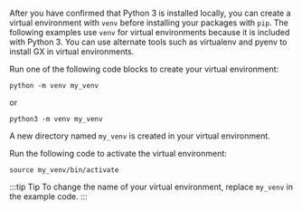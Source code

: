 After you have confirmed that Python 3 is installed locally, you can create a virtual environment with `venv` before installing your packages with `pip`. The following examples use `venv` for virtual environments because it is included with Python 3. You can use alternate tools such as virtualenv and pyenv to install GX in virtual environments.

Run one of the following code blocks to create your virtual environment:

```console title="Terminal command"
python -m venv my_venv
```

or

```console title="Terminal command"
python3 -m venv my_venv
```

A new directory named `my_venv` is created in your virtual environment. 

Run the following code to activate the virtual environment:

```console title="Terminal command"
source my_venv/bin/activate
```

:::tip Tip
To change the name of your virtual environment, replace `my_venv` in the example code.
:::